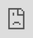 ```yaml
---
title: Overview
description: 'InQuery is an AI-powered workspace for medical record organization and review. InQuery helps medical legal professionals like physicians, nurse case managers, and attorneys quickly make sense of medical records so they can do better work in less time.'
---
```


## Introduction to InQuery

<div className="aspect-video mb-5">
  <iframe 
    src="https://www.loom.com/embed/6cd81d6f468141fda528065fbc3bbc47?sid=4a36d715-2078-4faa-b379-db903a15b923" 
    frameborder="0" 
    webkitallowfullscreen 
    mozallowfullscreen 
    allowfullscreen 
    style="position: absolute; top: 0; left: 0; width: 100%; height: 100%;">
    </iframe>
</div>

## Features

<AccordionGroup>
  <Accordion title="Automated Exhibit Indexing" icon="pen-to-square" href="/get-started/quickstart">
    Upload your records and InQuery will automatically label, date, and name each record so that you can start your review with a clean exhibit list.
  </Accordion>
  <Accordion title="Document OCR and Search" icon="image" href="https://mintlify.com/docs/development">
    InQuery will OCR your records and allow you to search for keywords across your entire case.
  </Accordion>
  <Accordion title="Case Level and Record Level Summaries" icon="image" href="https://mintlify.com/docs/development">
    InQuery will generate a summary of the case and a summary of each record so that you can quickly understand the case at a glance.
  </Accordion>
  <Accordion title="Record Sorting, Filtering" icon="image" href="https://mintlify.com/docs/development">
    InQuery will allow you to sort and filter records by date, name, document type, and other features so that you can focus on the most important records.
  </Accordion>
  <Accordion title="Blank and Duplicate Page Detection" icon="image" href="https://mintlify.com/docs/development">
    InQuery will detect blank and duplicate pages so that you can quickly remove them from your exhibit list.
  </Accordion>
</AccordionGroup>

## Getting Started

Review the getting started guides below to learn how to handle more cases with InQuery.

<CardGroup cols={2}>
  <Card
    title="I want to upload a case."
    icon="palette"
    href="https://mintlify.com/docs/settings/global"
  >
    I want to 
  </Card>
  <Card
    title="I want to clean up my records."
    icon="code"
    href="https://mintlify.com/docs/api-playground/openapi"
  >
    I want to clean up my records.
  </Card>
  <Card
    title="I want to share a case with a team member."
    icon="screwdriver-wrench"
    href="https://mintlify.com/docs/components/accordion"
  >
    I want to share a case with a team member.
  </Card>
  <Card
    title="Get Inspiration"
    icon="stars"
    href="https://mintlify.com/customers"
  >
    Check out our showcase of our favorite documentation
  </Card>
</CardGroup>

